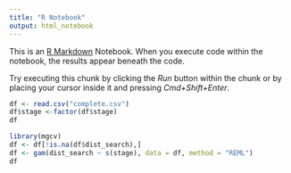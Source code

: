 ```yaml
---
title: "R Notebook"
output: html_notebook
---
```


This is an [R Markdown](http://rmarkdown.rstudio.com) Notebook. When you execute code within the notebook, the results appear beneath the code. 

Try executing this chunk by clicking the *Run* button within the chunk or by placing your cursor inside it and pressing *Cmd+Shift+Enter*. 

```r
df <- read.csv("complete.csv")
df$stage <-factor(df$stage)
df
```

```r
library(mgcv)
df <- df[!is.na(df$dist_search),]
df <- gam(dist_search ~ s(stage), data = df, method = "REML")
df
```


